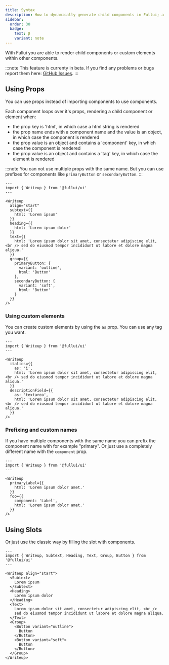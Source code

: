 ```yaml
---
title: Syntax
description: How to dynamically generate child components in Fullui; a component library and design system built for Astro.
sidebar:
  order: 30
  badge:
    text: β
    variant: note
---
```


With Fullui you are able to render child components or custom elements within other components.

:::note
This feature is currenty in beta.
If you find any problems or bugs report them here: [GitHub Issues](https://github.com/fullui/ui/issues).
:::

## Using Props
You can use props instead of importing components to use components.

Each component loops over it's props, rendering a child component or element when:

- the prop key is 'html', in which case a html string is rendered
- the prop name ends with a component name and the value is an object, in which case the component is rendered
- the prop value is an object and contains a 'component' key, in which case the component is rendered
- the prop value is an object and contains a 'tag' key, in which case the element is rendered

:::note
You can not use multiple props with the same name. But you can use prefixes for components like `primaryButton` or `secondaryButton`.
:::

``` astro live
---
import { Writeup } from '@fullui/ui'
---

<Writeup 
  align="start"
  subtext={{
    html: 'Lorem ipsum'
  }}
  heading={{
    html: 'Lorem ipsum dolor'
  }}
  text={{
    html: 'Lorem ipsum dolor sit amet, consectetur adipiscing elit, <br /> sed do eiusmod tempor incididunt ut labore et dolore magna aliqua.'
  }}
  group={{
    primaryButton: {
      variant: 'outline',
      html: 'Button'
    },
    secondaryButton: {
      variant: 'soft',
      html: 'Button'
    }
  }}
/>
```

### Using custom elements
You can create custom elements by using the `as` prop. You can use any tag you want.
``` astro live
---
import { Writeup } from '@fullui/ui'
---

<Writeup 
  italics={{
    as: 'i',
    html: 'Lorem ipsum dolor sit amet, consectetur adipiscing elit, <br /> sed do eiusmod tempor incididunt ut labore et dolore magna aliqua.'
  }}
  descriptionField={{
    as: 'textarea',
    html: 'Lorem ipsum dolor sit amet, consectetur adipiscing elit, <br /> sed do eiusmod tempor incididunt ut labore et dolore magna aliqua.'
  }}
/>
```

### Prefixing and custom names
If you have multiple components with the same name you can prefix the component name with for example "primary". Or just use a completely different name with the `component` prop.
``` astro live
---
import { Writeup } from '@fullui/ui'
---

<Writeup 
  primaryLabel={{
    html: 'Lorem ipsum dolor amet.'
  }}
  foo={{
    component: 'Label',
    html: 'Lorem ipsum dolor amet.'
  }}
/>
```

## Using Slots
Or just use the classic way by filling the slot with components.
``` astro live
---
import { Writeup, Subtext, Heading, Text, Group, Button } from '@fullui/ui'
---

<Writeup align="start">
  <Subtext>
    Lorem ipsum
  </Subtext>
  <Heading>
    Lorem ipsum dolor
  </Heading>
  <Text>
    Lorem ipsum dolor sit amet, consectetur adipiscing elit, <br />
    sed do eiusmod tempor incididunt ut labore et dolore magna aliqua.
  </Text>
  <Group>
    <Button variant="outline">
      Button
    </Button>
    <Button variant="soft">
      Button
    </Button>
  </Group>
</Writeup>
```
